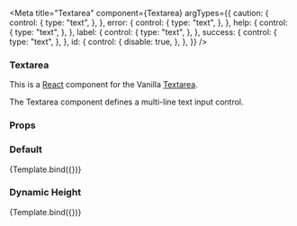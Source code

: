 

<Meta
  title="Textarea"
  component={Textarea}
  argTypes={{
    caution: {
      control: {
        type: "text",
      },
    },
    error: {
      control: {
        type: "text",
      },
    },
    help: {
      control: {
        type: "text",
      },
    },
    label: {
      control: {
        type: "text",
      },
    },
    success: {
      control: {
        type: "text",
      },
    },
    id: {
      control: {
        disable: true,
      },
    },
  }}
/>


### Textarea

This is a [React](https://reactjs.org/) component for the Vanilla [Textarea](https://docs.vanillaframework.io/base/forms/#textarea).

The Textarea component defines a multi-line text input control.

### Props

<ArgsTable of={Textarea} />

### Default

<Canvas>
  <Story
    name="Default"
    args={{
      label: "Tell us about your project or interest",
      id: "textarea2",
      rows: "3",
      defaultValue: "Ubuntu",
    }}
  >
    {Template.bind({})}
  </Story>
</Canvas>

### Dynamic Height

<Canvas>
  <Story
    name="Dynamic Height"
    args={{
      label: "Text area that will dynamically adjust its height based on content",
      defaultValue: "Ubuntu",
      grow: true
    }}
  >
    {Template.bind({})}
  </Story>
</Canvas>
